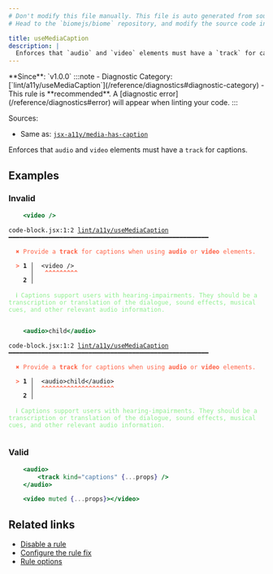 ```yaml
---
# Don't modify this file manually. This file is auto generated from source, and you will lose your changes next time the website is built.
# Head to the `biomejs/biome` repository, and modify the source code in there.

title: useMediaCaption
description: |
  Enforces that `audio` and `video` elements must have a `track` for captions.
---
```


<Tabs>
<TabItem label="JSX and TSX" icon="seti:javascript">
**Since**: `v1.0.0`
:::note
- Diagnostic Category: [`lint/a11y/useMediaCaption`](/reference/diagnostics#diagnostic-category)
- This rule is **recommended**. A [diagnostic error](/reference/diagnostics#error) will appear when linting your code.
:::

Sources: 
- Same as: <a href="https://github.com/jsx-eslint/eslint-plugin-jsx-a11y/blob/main/docs/rules/media-has-caption.md" target="_blank"><code>jsx-a11y/media-has-caption</code></a>

Enforces that `audio` and `video` elements must have a `track` for captions.

## Examples

### Invalid

```jsx
	<video />
```

<pre class="language-text"><code class="language-text">code-block.jsx:1:2 <a href="https://biomejs.dev/linter/rules/use-media-caption">lint/a11y/useMediaCaption</a> ━━━━━━━━━━━━━━━━━━━━━━━━━━━━━━━━━━━━━━━━━━━━━━━━━━━━━━━<br /><br />  <strong><span style="color: Tomato;">✖</span></strong> <span style="color: Tomato;">Provide a </span><span style="color: Tomato;"><strong>track</strong></span><span style="color: Tomato;"> for captions when using </span><span style="color: Tomato;"><strong>audio</strong></span><span style="color: Tomato;"> or </span><span style="color: Tomato;"><strong>video</strong></span><span style="color: Tomato;"> elements.</span><br />  <br />  <strong><span style="color: Tomato;">&gt;</span></strong> <strong>1 │ </strong>	&lt;video /&gt;<br />   <strong>   │ </strong>	<strong><span style="color: Tomato;">^</span></strong><strong><span style="color: Tomato;">^</span></strong><strong><span style="color: Tomato;">^</span></strong><strong><span style="color: Tomato;">^</span></strong><strong><span style="color: Tomato;">^</span></strong><strong><span style="color: Tomato;">^</span></strong><strong><span style="color: Tomato;">^</span></strong><strong><span style="color: Tomato;">^</span></strong><strong><span style="color: Tomato;">^</span></strong><br />    <strong>2 │ </strong><br />  <br />  <strong><span style="color: lightgreen;">ℹ</span></strong> <span style="color: lightgreen;">Captions support users with hearing-impairments. They should be a transcription or translation of the dialogue, sound effects, musical cues, and other relevant audio information.</span><br />  <br /></code></pre>

```jsx
	<audio>child</audio>
```

<pre class="language-text"><code class="language-text">code-block.jsx:1:2 <a href="https://biomejs.dev/linter/rules/use-media-caption">lint/a11y/useMediaCaption</a> ━━━━━━━━━━━━━━━━━━━━━━━━━━━━━━━━━━━━━━━━━━━━━━━━━━━━━━━<br /><br />  <strong><span style="color: Tomato;">✖</span></strong> <span style="color: Tomato;">Provide a </span><span style="color: Tomato;"><strong>track</strong></span><span style="color: Tomato;"> for captions when using </span><span style="color: Tomato;"><strong>audio</strong></span><span style="color: Tomato;"> or </span><span style="color: Tomato;"><strong>video</strong></span><span style="color: Tomato;"> elements.</span><br />  <br />  <strong><span style="color: Tomato;">&gt;</span></strong> <strong>1 │ </strong>	&lt;audio&gt;child&lt;/audio&gt;<br />   <strong>   │ </strong>	<strong><span style="color: Tomato;">^</span></strong><strong><span style="color: Tomato;">^</span></strong><strong><span style="color: Tomato;">^</span></strong><strong><span style="color: Tomato;">^</span></strong><strong><span style="color: Tomato;">^</span></strong><strong><span style="color: Tomato;">^</span></strong><strong><span style="color: Tomato;">^</span></strong><strong><span style="color: Tomato;">^</span></strong><strong><span style="color: Tomato;">^</span></strong><strong><span style="color: Tomato;">^</span></strong><strong><span style="color: Tomato;">^</span></strong><strong><span style="color: Tomato;">^</span></strong><strong><span style="color: Tomato;">^</span></strong><strong><span style="color: Tomato;">^</span></strong><strong><span style="color: Tomato;">^</span></strong><strong><span style="color: Tomato;">^</span></strong><strong><span style="color: Tomato;">^</span></strong><strong><span style="color: Tomato;">^</span></strong><strong><span style="color: Tomato;">^</span></strong><strong><span style="color: Tomato;">^</span></strong><br />    <strong>2 │ </strong><br />  <br />  <strong><span style="color: lightgreen;">ℹ</span></strong> <span style="color: lightgreen;">Captions support users with hearing-impairments. They should be a transcription or translation of the dialogue, sound effects, musical cues, and other relevant audio information.</span><br />  <br /></code></pre>

### Valid

```jsx
	<audio>
		<track kind="captions" {...props} />
	</audio>
```

```jsx
	<video muted {...props}></video>
```

## Related links

- [Disable a rule](/linter/#disable-a-lint-rule)
- [Configure the rule fix](/linter#configure-the-rule-fix)
- [Rule options](/linter/#rule-options)

</TabItem>
</Tabs>


